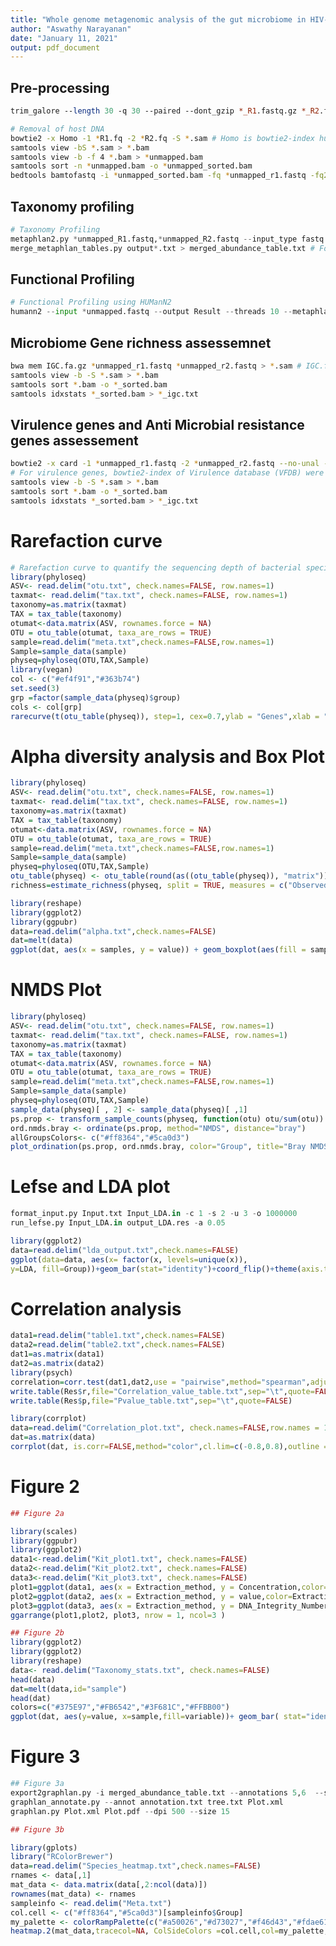 ```yaml
---
title: "Whole genome metagenomic analysis of the gut microbiome in HIV-1 infected individuals on antiretroviral therapy"
author: "Aswathy Narayanan"
date: "January 11, 2021"
output: pdf_document
---
```



## Pre-processing

```perl
trim_galore --length 30 -q 30 --paired --dont_gzip *_R1.fastq.gz *_R2.fastq.gz --gzip  #For adapter trimming & removing low quality reads
```

```bash
# Removal of host DNA
bowtie2 -x Homo -1 *R1.fq -2 *R2.fq -S *.sam # Homo is bowtie2-index human reference genome
samtools view -bS *.sam > *.bam
samtools view -b -f 4 *.bam > *unmapped.bam
samtools sort -n *unmapped.bam -o *unmapped_sorted.bam
bedtools bamtofastq -i *unmapped_sorted.bam -fq *unmapped_r1.fastq -fq2 *unmapped_r2.fastq
```

## Taxonomy profiling

```python
# Taxonomy Profiling
metaphlan2.py *unmapped_R1.fastq,*unmapped_R2.fastq --input_type fastq --bowtie2db mpa_v20_m200 --ignore_viruses --ignore_eukaryotes --ignore_archaea  > output1.txt
merge_metaphlan_tables.py output*.txt > merged_abundance_table.txt # For merging multiple output files
```

## Functional Profiling

```python
# Functional Profiling using HUManN2
humann2 --input *unmapped.fastq --output Result --threads 10 --metaphlan-options "--input_type fastq --bowtie2db mpa_v20_m200"
```

## Microbiome Gene richness assessemnet 

```bash
bwa mem IGC.fa.gz *unmapped_r1.fastq *unmapped_r2.fastq > *.sam # IGC.fa.gz - IGC database
samtools view -b -S *.sam > *.bam  
samtools sort *.bam -o *_sorted.bam
samtools idxstats *_sorted.bam > *_igc.txt
```

## Virulence genes and Anti Microbial resistance genes assessement

```bash
bowtie2 -x card -1 *unmapped_r1.fastq -2 *unmapped_r2.fastq --no-unal -S *.sam # card is bowtie2-index CARD reference database
# For virulence genes, bowtie2-index of Virulence database (VFDB) were used.
samtools view -b -S *.sam > *.bam  
samtools sort *.bam -o *_sorted.bam
samtools idxstats *_sorted.bam > *_igc.txt
```

# Rarefaction curve 

```r
# Rarefaction curve to quantify the sequencing depth of bacterial species, antimicrobial resistance genes, virulence genes and microbial gene richness.
library(phyloseq)
ASV<- read.delim("otu.txt", check.names=FALSE, row.names=1)
taxmat<- read.delim("tax.txt", check.names=FALSE, row.names=1)
taxonomy=as.matrix(taxmat)	
TAX = tax_table(taxonomy)
otumat<-data.matrix(ASV, rownames.force = NA)
OTU = otu_table(otumat, taxa_are_rows = TRUE)
sample=read.delim("meta.txt",check.names=FALSE,row.names=1)
Sample=sample_data(sample)
physeq=phyloseq(OTU,TAX,Sample)
library(vegan)
col <- c("#ef4f91","#363b74")
set.seed(3)
grp =factor(sample_data(physeq)$group)
cols <- col[grp]
rarecurve(t(otu_table(physeq)), step=1, cex=0.7,ylab = "Genes",xlab = "Sequencing depth (number of reads)", label=FALSE,col=cols)
```

# Alpha diversity analysis and Box Plot
```r
library(phyloseq)
ASV<- read.delim("otu.txt", check.names=FALSE, row.names=1)
taxmat<- read.delim("tax.txt", check.names=FALSE, row.names=1)
taxonomy=as.matrix(taxmat)	
TAX = tax_table(taxonomy)
otumat<-data.matrix(ASV, rownames.force = NA)
OTU = otu_table(otumat, taxa_are_rows = TRUE)
sample=read.delim("meta.txt",check.names=FALSE,row.names=1)
Sample=sample_data(sample)
physeq=phyloseq(OTU,TAX,Sample)
otu_table(physeq) <- otu_table(round(as((otu_table(physeq)), "matrix")), taxa_are_rows(physeq))
richness=estimate_richness(physeq, split = TRUE, measures = c("Observed","Shannon"))

library(reshape)
library(ggplot2)
library(ggpubr)
data=read.delim("alpha.txt",check.names=FALSE)
dat=melt(data)
ggplot(dat, aes(x = samples, y = value)) + geom_boxplot(aes(fill = samples), alpha = 0.95, outlier.shape=NA) + facet_wrap(~variable,scale="free",nrow=1) + theme_bw() + theme(strip.text.x = element_text(size = 13), axis.title.x=element_blank(), axis.text.x=element_blank(),axis.ticks.x=element_blank(),axis.title.y=element_blank(), legend.text=element_text(size=7, family="Times"),plot.title = element_text(size = 10),legend.title=element_blank()) + scale_fill_manual(values=c("#ff8364","#5ca0d3")) + stat_compare_means(method="wilcox.test",paired = FALSE,label = "p.format")
```

# NMDS Plot

```r
library(phyloseq)
ASV<- read.delim("otu.txt", check.names=FALSE, row.names=1)
taxmat<- read.delim("tax.txt", check.names=FALSE, row.names=1)
taxonomy=as.matrix(taxmat)	
TAX = tax_table(taxonomy)
otumat<-data.matrix(ASV, rownames.force = NA)
OTU = otu_table(otumat, taxa_are_rows = TRUE)
sample=read.delim("meta.txt",check.names=FALSE,row.names=1)
Sample=sample_data(sample)
physeq=phyloseq(OTU,TAX,Sample)
sample_data(physeq)[ , 2] <- sample_data(physeq)[ ,1]
ps.prop <- transform_sample_counts(physeq, function(otu) otu/sum(otu))
ord.nmds.bray <- ordinate(ps.prop, method="NMDS", distance="bray")
allGroupsColors<- c("#ff8364","#5ca0d3")
plot_ordination(ps.prop, ord.nmds.bray, color="Group", title="Bray NMDS")+ geom_point(size = 3.5)+ scale_color_manual(values = allGroupsColors)+ scale_shape_manual(values = c(19, 1)) + theme_bw()
```

# Lefse and LDA plot
```python
format_input.py Input.txt Input_LDA.in -c 1 -s 2 -u 3 -o 1000000
run_lefse.py Input_LDA.in output_LDA.res -a 0.05
```

```r
library(ggplot2)
data=read.delim("lda_output.txt",check.names=FALSE) 
ggplot(data=data, aes(x= factor(x, levels=unique(x)), 
y=LDA, fill=Group))+geom_bar(stat="identity")+coord_flip()+theme(axis.title.y=element_blank(),plot.title = element_text(hjust = 0.5), plot.margin = unit(c(3,3,3,3), "cm"))+ ggtitle("Control-vs-Case") + scale_fill_manual(values = c("#eeba30","#008000")) + ylab("LDA Score (log10)")
```

# Correlation analysis
```r
data1=read.delim("table1.txt",check.names=FALSE)
data2=read.delim("table2.txt",check.names=FALSE)
dat1=as.matrix(data1)
dat2=as.matrix(data2)
library(psych)
correlation=corr.test(dat1,dat2,use = "pairwise",method="spearman",adjust="none")
write.table(Res$r,file="Correlation_value_table.txt",sep="\t",quote=FALSE)
write.table(Res$p,file="Pvalue_table.txt",sep="\t",quote=FALSE)

library(corrplot)
data=read.delim("Correlation_plot.txt", check.names=FALSE,row.names = 1)
dat=as.matrix(data)
corrplot(dat, is.corr=FALSE,method="color",cl.lim=c(-0.8,0.8),outline = T,tl.cex=0.9, col=colorRampPalette(c("#9fcc2e","white","red"))(200))
```

# Figure 2 

```r
## Figure 2a

library(scales)
library(ggpubr)
library(ggplot2)
data1<-read.delim("Kit_plot1.txt", check.names=FALSE)
data2<-read.delim("Kit_plot2.txt", check.names=FALSE)
data3<-read.delim("Kit_plot3.txt", check.names=FALSE)
plot1=ggplot(data1, aes(x = Extraction_method, y = Concentration,color=Extraction_method)) + geom_boxplot(aes(fill = Extraction_method), outlier.shape=NA)+ geom_point(position=position_jitterdodge(),size=2)+ theme_bw()+ theme(axis.text.x=element_text(angle=90,hjust = 1))+theme(axis.title.x=element_blank(),axis.text.x=element_blank(),axis.ticks.x=element_blank(),axis.title.y=element_blank()) + labs(fill = "Extraction Method")+ scale_fill_manual(values=c("#3366ff","#ff9a00","#3366ff","#ff9a00", "#3366ff","#ff9a00"))+ scale_color_manual(values=c("#0c457d","#ff7400","#0c457d","#ff7400","#0c457d","#ff7400"))+ stat_compare_means(label="p.format",label.x = 1.5, label.y = 600)
plot2=ggplot(data2, aes(x = Extraction_method, y = value,color=Extraction_method)) + geom_boxplot(aes(fill = Extraction_method), outlier.shape=NA)+ geom_point(position=position_jitterdodge(),size=2)+ theme_bw()+ theme(axis.text.x=element_text(angle=90,hjust = 1))+theme(axis.title.x=element_blank(),axis.text.x=element_blank(),axis.ticks.x=element_blank(),axis.title.y=element_blank(),legend.position = "none")+ scale_fill_manual(values=c("#3366ff","#ff9a00","#3366ff","#ff9a00","#3366ff","#ff9a00"))+ scale_color_manual(values=c("#0c457d","#ff7400","#0c457d","#ff7400","#0c457d","#ff7400"))+ stat_compare_means(label="p.format",label.x = 1.5)
plot3=ggplot(data3, aes(x = Extraction_method, y = DNA_Integrity_Number,color=Extraction_method)) + geom_boxplot(aes(fill = Extraction_method), outlier.shape=NA)+ geom_point(position=position_jitterdodge(),size=2)+ theme_bw()+ theme(axis.text.x=element_text(angle=90,hjust = 1))+theme(axis.title.x=element_blank(), axis.text.x=element_blank(),axis.ticks.x=element_blank(),axis.title.y=element_blank(),legend.position = "none")+ scale_fill_manual(values=c("#3366ff","#ff9a00","#3366ff","#ff9a00","#3366ff","#ff9a00"))+ scale_color_manual(values=c("#0c457d","#ff7400","#0c457d","#ff7400","#0c457d","#ff7400"))+ stat_compare_means(label="p.format",label.x = 1.5)
ggarrange(plot1,plot2, plot3, nrow = 1, ncol=3 )
```

```r
## Figure 2b
library(ggplot2)
library(ggplot2)
library(reshape)
data<- read.delim("Taxonomy_stats.txt", check.names=FALSE)
head(data)
dat=melt(data,id="sample")
head(dat)
colors=c("#375E97","#FB6542","#3F681C","#FFBB00")
ggplot(dat, aes(y=value, x=sample,fill=variable))+ geom_bar( stat="identity")+ scale_x_discrete(expand=c(0,0)) + scale_y_continuous(expand=c(0,0))+ labs(fill="Kingdom",x="Samples",y="No: of Reads")+ scale_fill_manual(values=colors)+theme(axis.text.x= element_text(size=10,angle=90)) + coord_flip()
```

# Figure 3

```python
## Figure 3a
export2graphlan.py -i merged_abundance_table.txt --annotations 5,6  --skip_rows 1,2  --tree tree.txt --annotation annotation.txt
graphlan_annotate.py --annot annotation.txt tree.txt Plot.xml
graphlan.py Plot.xml Plot.pdf --dpi 500 --size 15
```

```r
## Figure 3b

library(gplots)
library("RColorBrewer")
data=read.delim("Species_heatmap.txt",check.names=FALSE)
rnames <- data[,1]
mat_data <- data.matrix(data[,2:ncol(data)])
rownames(mat_data) <- rnames
sampleinfo <- read.delim("Meta.txt")
col.cell <- c("#ff8364","#5ca0d3")[sampleinfo$Group]
my_palette <- colorRampPalette(c("#a50026","#d73027","#f46d43","#fdae61","#fee090","#ffffbf","#e0f3f8","#abd9e9","#74add1","#4575b4","#313695"))(n=50)
heatmap.2(mat_data,tracecol=NA, ColSideColors =col.cell,col=my_palette,cexCol=0.5,cexRow=0.7,keysize = 1,key.title = NULL,hclustfun = hclust,scale = "row",margins =c(11,19))
```

